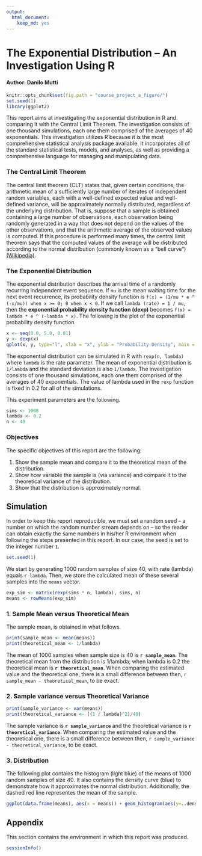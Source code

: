 ```yaml
---
output:
  html_document:
    keep_md: yes
---
```

<!-- https://class.coursera.org/statinference-012/human_grading/view/courses/973520/assessments/4/submissions -->
<!-- https://rstudio-pubs-static.s3.amazonaws.com/26693_e1151035722942b2813c0063c6b220ae.html -->
<!-- https://rpubs.com/abhiuee/53828 -->
# The Exponential Distribution -- An Investigation Using R
#### Author: Danilo Mutti

```r
knitr::opts_chunk$set(fig.path = "course_project_a_figure/")
set.seed(1)
library(ggplot2)
```

This report aims at investigating the exponential distribution  in R and comparing it with the Central Limit Theorem. The investigation consists of one thousand simulations, each one them comprised of the averages of 40 exponentials. This investigation utilizes R because it is the most comprehensive statistical analysis package available. It incorporates all of the standard statistical tests, models, and analyses, as well as providing a comprehensive language for managing and manipulating data.

### The Central Limit Theorem

The central limit theorem (CLT) states that, given certain conditions, the arithmetic mean of a sufficiently large number of iterates of independent random variables, each with a well-defined expected value and well-defined variance, will be approximately normally distributed, regardless of the underlying distribution. That is, suppose that a sample is obtained containing a large number of observations, each observation being randomly generated in a way that does not depend on the values of the other observations, and that the arithmetic average of the observed values is computed. If this procedure is performed many times, the central limit theorem says that the computed values of the average will be distributed according to the normal distribution (commonly known as a "bell curve") [(Wikipedia)](http://en.wikipedia.org/wiki/Central_limit_theorem], the central limit theorem (CLT)).

### The Exponential Distribution

The exponential distribution describes the arrival time of a randomly recurring independent event sequence. If `mu` is the mean waiting time for the next event recurrence, its probability density function is `f(x) = (1/mu * e ^ (-x/mu)) when x >= 0; 0 when x < 0`. If we call `lambda (rate) = 1 / mu`, then the **exponential probability density function (dexp)** becomes `f(x) = lambda * e ^ (-lambda * x)`. The following is the plot of the exponential probability density function.

```r
x <- seq(0.0, 5.0, 0.01)
y <- dexp(x)
qplot(x, y, type="l", xlab = "x", ylab = "Probability Density", main = "Figure 1: Exponential Probability Density Function")
```

The exponential distribution can be simulated in R with `rexp(n, lambda)` where `lambda` is the rate parameter. The mean of exponential distribution is `1/lambda` and the standard deviation is also `1/lambda`. The investigation consists of one thousand simulations, each one them comprised of the averages of 40 exponentials. The value of lambda used in the `rexp` function is fixed in 0.2 for all of the simulations.

This experiment parameters are the following.
```r
sims <- 1000
lambda <- 0.2
n <- 40
```

### Objectives

The specific objectives of this report are the following:

1. Show the sample mean and compare it to the theoretical mean of the distribution.
1. Show how variable the sample is (via variance) and compare it to the theoretical variance of the distribution.
1. Show that the distribution is approximately normal.

## Simulation

In order to keep this report reproducible, we must set a random seed -- a number on which the random number stream depends on -- so the reader can obtain exactly the same numbers in his/her R environment when following the steps presented in this report. In our case, the seed is set to the integer number `1`.

```r
set.seed(1)
```

We start by generating 1000 random samples of size 40, with rate (lambda) equals `r lambda`. Then, we store the calculated mean of these several samples into the `means` vector.

```r
exp_sim <- matrix(rexp(sims * n, lambda), sims, n)
means <- rowMeans(exp_sim)
```

### 1. Sample Mean versus Theoretical Mean

The sample mean, is obtained in what follows.

```r
print(sample_mean <- mean(means))
print(theoretical_mean <- 1/lambda)
```

The mean of 1000 samples when sample size is 40 is **`r sample_mean`**. The theoretical mean from the distribution is 1/lambda; when lambda is 0.2 the theoretical mean is **`r theoretical_mean`**. When comparing the estimated value and the theoretical one, there is a small difference between then, `r sample_mean - theoretical_mean`, to be exact.

### 2. Sample variance versus Theoretical Variance

```r
print(sample_variance <- var(means))
print(theoretical_variance <- ((1 / lambda)^2)/40)
```

The sample variance is **`r sample_variance`** and the theoretical variance is **`r theoretical_variance`**. When comparing the estimated value and the theoretical one, there is a small difference between then, `r sample_variance - theoretical_variance`, to be exact.

### 3. Distribution

The following plot contains the histogram (light blue) of the means of 1000 random samples of size 40. It also contains the density curve (blue) to demonstrate how it approximates the normal distribution. Additionally, the dashed red line representes the mean of the sample.

```r
ggplot(data.frame(means), aes(x = means)) + geom_histogram(aes(y=..density..), colour = "black", fill = "white", binwidth = lambda) + geom_density(colour = "blue", size = 1) + geom_vline(aes(xintercept = sample_mean), linetype = "dashed", size = 2, colour = "red") + scale_x_continuous(breaks = c(1:10))
```

## Appendix

This section contains the environment in which this report was produced.

```r
sessionInfo()
```